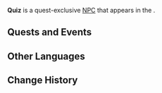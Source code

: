 {{Meta
<!-- Remove this template after adding the missing info -->
|missing_NPC_picture  = yes
<!--
|missing_NPC_profile  = yes
|missing_NPC_idle     = yes
|missing_NPC_dialogue = yes
-->
}}
{{Character Infobox
|type             = Quest NPC
|image            = NPC Quiz.png
|realname         = <!-- Optional, if different from in-game name -->
|deceased         = Past<!-- Past (for deceased prior to events of the game) or free response -->
|region           = Natlan<!-- Character's home/main nation -->
|location         = Natlan<!-- Nation where you can find the character in the game -->
|affiliation      = 
|title            = 

|ancestry         = <!-- Clan/family -->
|father           = 
|mother           = 
|spouse           = 
|sibling          = 
|child            = 
|relative         = 

|voiceEN          = 
|voiceCN          = 
|voiceJP          = 
|voiceKR          = 
}}
'''Quiz''' is a quest-exclusive [[NPC]] that appears in the {{Quest|A Fuel Named "Fate"}}.
<!--
==Location==
{{subst:#tag:gallery|
NPC Location {{subst:#titleparts:{{subst:PAGENAME}}}}.png{{subst:!}}{{subst:#titleparts:{{subst:PAGENAME}}}}'s location
NPC Location {{subst:#titleparts:{{subst:PAGENAME}}}} Context.png{{subst:!}}Additional context
}}

==Profile==
<!~~Detailed story/lore information goes here.~~>
''(To be added.)''

===Appearance===
<!~~Keep appearance section short and concise. Limit to 2 paragraphs with 3-4 sentences each.~~>
''(To be added.)''
-->
==Quests and Events==
{{Quests and Events}}
<!--
==Idle Quotes==
{{Dialogue Start}}
:{{DIcon|Idle}} {{Tx}}
::{{A|VO {{subst:#titleparts:{{subst:PAGENAME}}}} 01.ogg}} "{{Tx}}"
{{Dialogue End}}

==Dialogue==
{{Dialogue Start}}
:'''{{subst:#titleparts:{{subst:PAGENAME}}}}:''' 
:{{DIcon}}
{{Dialogue End}}

==Event Dialogue==
===Event Name===
{{Dialogue Start}}
:'''{{subst:#titleparts:{{subst:PAGENAME}}}}:'''
{{Dialogue End}}
-->
==Other Languages==
{{Other Languages|default_hidden=1
|en       = Quiz
|zhs      = 奎兹
|zhs_rm   = 
|zht      = 奎茲
|zht_rm   = 
|ja       = クイズ
|ja_rm    = 
|ko       = 퀴츠
|es       = Quiz
|fr       = Quiz
|ru       = Квидз
|th       = Quiz
|vi       = Quiz
|de       = Quiz
|id       = Quiz
|pt       = Quiz
|tr       = Quiz
|it       = Quiz
}}

==Change History==
{{Change History|5.1}}
<!--
==References==
{{Reflist}}
-->
